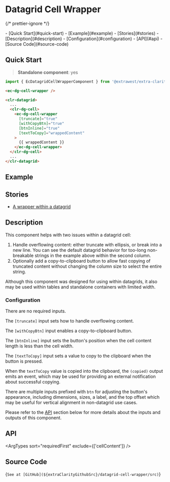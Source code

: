 


<style>{docsStylePatch}</style>

<Meta of={WrapperStories} name="Overview" />

# Datagrid Cell Wrapper

{/* prettier-ignore */}
<div className="table-of-contents">
  - [Quick Start](#quick-start)
  - [Example](#example)
  - [Stories](#stories)
  - [Description](#description)
    - [Configuration](#configuration)
  - [API](#api)
  - [Source Code](#source-code)
</div>

## Quick Start

> **Standalone component**: yes

```typescript
import { EcDatagridCellWrapperComponent } from '@extrawest/extra-clarity/datagrid-cell-wrapper';
```

```html
<ec-dg-cell-wrapper />
```

```html
<clr-datagrid>
  ...
  <clr-dg-cell>
    <ec-dg-cell-wrapper
      [truncate]="true"
      [withCopyBtn]="true"
      [btnInline]="true"
      [textToCopy]="wrappedContent"
    >
      {{ wrappedContent }}
    </ec-dg-cell-wrapper>
  </clr-dg-cell>
  ...
</clr-datagrid>
```

## Example

<Canvas of={WrapperStories.DocsExampleStory} />

## Stories

- [A wrapper within a datagrid](/story/components-datagrid-cell-wrapper--within-datagrid-story)

## Description

This component helps with two issues within a datagrid cell:

1. Handle overflowing content: either truncate with ellipsis, or break into a new line.
   You can see the default datagrid behavior for too-long non-breakable strings
   in the example above within the second column.
2. Optionally add a copy-to-clipboard button to allow fast copying of truncated content
   without changing the column size to select the entire string.

Although this component was designed for using within datagrids,
it also may be used within tables and standalone containers with limited width.

### Configuration

There are no required inputs.

The `[truncate]` input sets how to handle overflowing content.

The `[withCopyBtn]` input enables a copy-to-clipboard button.

The `[btnInline]` input sets the button's position when the cell content length is less than the cell width.

The `[textToCopy]` input sets a value to copy to the clipboard when the button is pressed.

When the `textToCopy` value is copied into the clipboard, the `(copied)` output emits an event,
which may be used for providing an external notification about successful copying.

There are multiple inputs prefixed with `btn` for adjusting the button's appearance, including dimensions, sizes,
a label, and the top offset which may be useful for vertical alignment in non-datagrid use cases.

Please refer to the [API](#api) section below for more details about the inputs and outputs of this component.

## API

<ArgTypes sort="requiredFirst" exclude={['cellContent']} />

## Source Code

<Markdown>{`See at [GitHub](${extraClarityGithubSrc}/datagrid-cell-wrapper/src)`}</Markdown>
